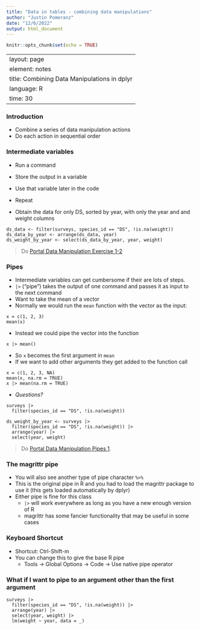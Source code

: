```yaml
---
title: "Data in tables - combining data manipulations"
author: "Justin Pomeranz"
date: "12/6/2022"
output: html_document
---
```


```r
knitr::opts_chunk$set(echo = TRUE)
```
---
layout: page
element: notes
title: Combining Data Manipulations in dplyr
language: R
time: 30
---

### Introduction

* Combine a series of data manipulation actions
* Do each action in sequential order

### Intermediate variables

* Run a command
* Store the output in a variable
* Use that variable later in the code
* Repeat

* Obtain the data for only DS, sorted by year, with only the year and and weight columns

```
ds_data <- filter(surveys, species_id == "DS", !is.na(weight))
ds_data_by_year <- arrange(ds_data, year)
ds_weight_by_year <- select(ds_data_by_year, year, weight)
```

> Do [Portal Data Manipulation Exercise 1-2]({{ site.baseurl }}/exercises/Portal-data-manip-R)

### Pipes

* Intermediate variables can get cumbersome if their are lots of steps.
* `|>` ("pipe") takes the output of one command and passes it as input to the
  next command
* Want to take the mean of a vector
* Normally we would run the `mean` function with the vector as the input:

```
x = c(1, 2, 3)
mean(x)
```

* Instead we could pipe the vector into the function

```
x |> mean()
```

* So `x` becomes the first argument in `mean`
* If we want to add other arguments they get added to the function call

```
x = c(1, 2, 3, NA)
mean(x, na.rm = TRUE)
x |> mean(na.rm = TRUE)
```

* *Questions?*

```
surveys |>
  filter(species_id == "DS", !is.na(weight))
```

```
ds_weight_by_year <- surveys |>
  filter(species_id == "DS", !is.na(weight)) |>
  arrange(year) |>
  select(year, weight)
```

> Do [Portal Data Manipulation Pipes 1]({{ site.baseurl }}/exercises/Portal-data-manip-pipes-R).

### The magrittr pipe

* You will also see another type of pipe character `%>%`
* This is the original pipe in R and you had to load the magrittr package to use it (this gets loaded automatically by dplyr)
* Either pipe is fine for this class
    * `|>` will work everywhere as long as you have a new enough version of R
    * magrittr has some fancier functionality that may be useful in some cases

### Keyboard Shortcut

* Shortcut: Ctrl-Shift-m
* You can change this to give the base R pipe
    * Tools -> Global Options -> Code -> Use native pipe operator

### What if I want to pipe to an argument other than the first argument

```
surveys |>
  filter(species_id == "DS", !is.na(weight)) |>
  arrange(year) |>
  select(year, weight) |>
  lm(weight ~ year, data = _)
```